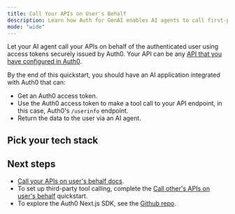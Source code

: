 ```yaml
---
title: Call Your APIs on User's Behalf
description: Learn how Auth for GenAI enables AI agents to call first-party APIs on the user's behalf.
mode: "wide"
---
```



Let your AI agent call your APIs on behalf of the authenticated user using access tokens securely issued by Auth0. Your API can be any [API that you have configured in Auth0](https://auth0.com/docs/get-started/apis).

By the end of this quickstart, you should have an AI application integrated with Auth0 that can:

- Get an Auth0 access token.
- Use the Auth0 access token to make a tool call to your API endpoint, in this case, Auth0's `/userinfo` endpoint.
- Return the data to the user via an AI agent.

## Pick your tech stack

<Tabs>
  <Tab
    title="LangGraph.js + Next.js"
    icon="https://mintlify-assets.b-cdn.net/auth0/langchain.svg"
  >
    <LangChainNextjsCallYourApi />
  </Tab>
  <Tab
    title="Vercel AI + Next.js"
    icon="https://mintlify-assets.b-cdn.net/auth0/vercel.svg"
  >
    <VercelCallYourApi />
  </Tab>
  <Tab
    title="LangGraph + FastAPI"
    icon="https://mintlify-assets.b-cdn.net/auth0/langchain.svg"
  >
    <FastApiCallYourApi />
  </Tab>
  <Tab title="Cloudflare Agents" icon="cloudflare">
    <CloudflareCallYourApi />
  </Tab>
</Tabs>

## Next steps

- [Call your APIs on user's behalf docs](/ai/docs/intro/call-your-apis-on-users-behalf).
- To set up third-party tool calling, complete the
  [Call other's APIs on user's behalf](../get-started/call-others-apis-on-users-behalf) quickstart.
- To explore the Auth0 Next.js SDK, see the
  [Github repo](https://github.com/auth0/nextjs-auth0).
